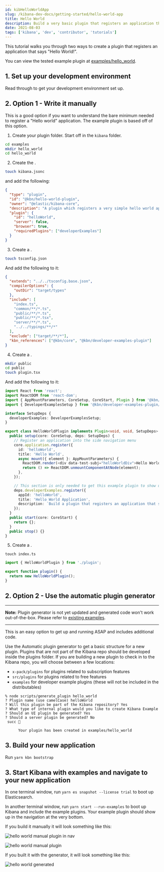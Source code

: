 ```yaml
---
id: kibHelloWorldApp
slug: /kibana-dev-docs/getting-started/hello-world-app
title: Hello World
description: Build a very basic plugin that registers an application that says "Hello World!".
date: 2021-08-03
tags: ['kibana', 'dev', 'contributor', 'tutorials']
---
```


This tutorial walks you through two ways to create a plugin that registers an application that says "Hello World!".

You can view the tested example plugin at [examples/hello_world](https://github.com/elastic/kibana/tree/main/examples/hello_world).

## 1. Set up your development environment

Read through <DocLink id="kibDevTutorialSetupDevEnv" text="these instructions"/> to get your development environment set up.

## 2. Option 1 - Write it manually

This is a good option if you want to understand the bare minimum needed to register a "Hello world" application. The example plugin is based off of this option.

1. Create your plugin folder. Start off in the `kibana` folder.

```sh
cd examples
mkdir hello_world
cd hello_world
```

2. Create the <DocLink id="kibDevAnatomyOfAPlugin" section="kibanajson" text="kibana.jsonc manifest file"/>.

```sh
touch kibana.jsonc
```

and add the following:

```json
{
  "type": "plugin",
  "id": "@kbn/hello-world-plugin",
  "owner": "@elastic/kibana-core",
  "description": "A plugin which registers a very simple hello world application.",
  "plugin": {
    "id": "helloWorld",
    "server": false,
    "browser": true,
    "requiredPlugins": ["developerExamples"]
  }
}
```

3. Create a <DocLink id="kibDevAnatomyOfAPlugin" section="tsconfigjson" text="tsconfig.json file" />.

```sh
touch tsconfig.json
```

And add the following to it:

```json
{
  "extends": "../../tsconfig.base.json",
  "compilerOptions": {
    "outDir": "target/types"
  },
  "include": [
    "index.ts",
    "common/**/*.ts",
    "public/**/*.ts",
    "public/**/*.tsx",
    "server/**/*.ts",
    "../../typings/**/*"
  ],
  "exclude": ["target/**/*"],
  "kbn_references": ["@kbn/core", "@kbn/developer-examples-plugin"]
}
```

4. Create a <DocLink id="kibDevAnatomyOfAPlugin" section="publicindexts" text="`public/plugin.tsx` file "/>.

```sh
mkdir public
cd public
touch plugin.tsx
```

And add the following to it:

```ts
import React from 'react';
import ReactDOM from 'react-dom';
import { AppMountParameters, CoreSetup, CoreStart, Plugin } from '@kbn/core/public';
import { DeveloperExamplesSetup } from '@kbn/developer-examples-plugin/public';

interface SetupDeps {
  developerExamples: DeveloperExamplesSetup;
}

export class HelloWorldPlugin implements Plugin<void, void, SetupDeps> {
  public setup(core: CoreSetup, deps: SetupDeps) {
    // Register an application into the side navigation menu
    core.application.register({
      id: 'helloWorld',
      title: 'Hello World',
      async mount({ element }: AppMountParameters) {
        ReactDOM.render(<div data-test-subj="helloWorldDiv">Hello World!</div>, element);
        return () => ReactDOM.unmountComponentAtNode(element);
      },
    });

    // This section is only needed to get this example plugin to show up in our Developer Examples.
    deps.developerExamples.register({
      appId: 'helloWorld',
      title: 'Hello World Application',
      description: `Build a plugin that registers an application that simply says "Hello World"`,
    });
  }
  public start(core: CoreStart) {
    return {};
  }
  public stop() {}
}
```

5. Create a <DocLink id="kibDevAnatomyOfAPlugin" section="publicplugints" text="`public/index.ts` file "/>.

```
touch index.ts
```

```ts
import { HelloWorldPlugin } from './plugin';

export function plugin() {
  return new HelloWorldPlugin();
}
```

## 2. Option 2 - Use the automatic plugin generator

---

**Note:** Plugin generator is not yet updated and generated code won't work out-of-the-box. Please refer to [existing examples](https://github.com/elastic/kibana/tree/main/examples).

---

This is an easy option to get up and running ASAP and includes additional code.

Use the Automatic plugin generator to get a basic structure for a new plugin. Plugins that are not part of the Kibana repo should be developed inside the plugins folder. If you are building a new plugin to check in to the Kibana repo, you will choose between a few locations:

- `x-pack/plugins` for plugins related to subscription features
- `src/plugins` for plugins related to free features
- `examples` for developer example plugins (these will not be included in the distributables)

```
% node scripts/generate_plugin hello_world
? Plugin name (use camelCase) helloWorld
? Will this plugin be part of the Kibana repository? Yes
? What type of internal plugin would you like to create Kibana Example
? Should an UI plugin be generated? Yes
? Should a server plugin be generated? No
 succ 🎉

      Your plugin has been created in examples/hello_world
```

## 3. Build your new application

Run `yarn kbn bootstrap`

## 3. Start Kibana with examples and navigate to your new application

In one terminal window, run `yarn es snapshot --license trial` to boot up Elasticsearch.

In another terminal window, run `yarn start --run-examples` to boot up Kibana and include the example plugins. Your example plugin should show up in the navigation at the very bottom.

If you build it manually it will look something like this:

![hello world manual plugin in nav](./kibana_hello_world_home_nav.png)

![hello world manual plugin](./kibana_hello_world.png)

If you built it with the generator, it will look something like this:

![hello world generated](./hello_world_generated.png)
